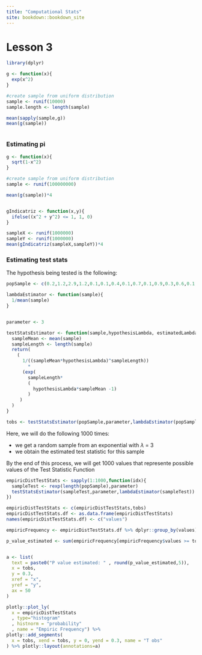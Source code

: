 ```yaml
---
title: "Computational Stats"
site: bookdown::bookdown_site
---
```


# Lesson 3

```r
library(dplyr)
```

```r

g <- function(x){
  exp(x^2)
}

#create sample from uniform distribution
sample <- runif(10000)
sample.length <- length(sample)

mean(sapply(sample,g))
mean(g(sample))



```


### Estimating pi
```r


g <- function(x){
  sqrt(1-x^2)
}

#create sample from uniform distribution
sample <- runif(100000000)

mean(g(sample))*4


gIndicatriz <- function(x,y){
  ifelse((x^2 + y^2) <= 1, 1, 0)
}

sampleX <- runif(1000000)
sampleY <- runif(1000000)
mean(gIndicatriz(sampleX,sampleY))*4


```


### Estimating test stats

The hypothesis being tested is the following:

```r
popSample <- c(0.2,1.2,2.9,1.2,0.1,0.1,0.4,0.1,0.7,0.1,0.9,0.3,0.6,0.1,0.2,0.1,0.4,0.1,0.3,1.4)

lambdaEstimator <- function(sample){
  1/mean(sample)
}


parameter <- 3

testStatsEstimator <- function(sample,hypothesisLambda, estimatedLambda){
  sampleMean <- mean(sample)
  sampleLength <- length(sample)
  return(
    (
      1/((sampleMean*hypothesisLambda)^sampleLength))
        *
      (exp(
        sampleLength*
        (
          hypothesisLambda*sampleMean -1)
        )
     )
  )
}

tobs <- testStatsEstimator(popSample,parameter,lambdaEstimator(popSample))
```

Here, we will do the following 1000 times:

- we get a random sample from an exponential with $\lambda$ = 3
- we obtain the estimated test statistic for this sample
 
By the end of this process, we will get 1000 values that represente possible values of the Test Statistic Function


```r
empiricDistTestStats <- sapply(1:1000,function(idx){
  sampleTest <- rexp(length(popSample),parameter)
  testStatsEstimator(sampleTest,parameter,lambdaEstimator(sampleTest))
}) 

empiricDistTestStats <- c(empiricDistTestStats,tobs)
empiricDistTestStats.df <- as.data.frame(empiricDistTestStats)
names(empiricDistTestStats.df) <- c("values")

empiricFrequency <- empiricDistTestStats.df %>% dplyr::group_by(values) %>% dplyr::summarise(n=n())

p_value_estimated <- sum(empiricFrequency[empiricFrequency$values >= tobs,]$n)/sum(empiricFrequency$n)


a <- list(
  text = paste0("P value estimated: " , round(p_value_estimated,5)),
  x = tobs,
  y = 0.3,
  xref = "x",
  yref = "y",
  ax = 50
)

plotly::plot_ly(
  x = empiricDistTestStats
  , type="histogram"
  , histnorm = "probability"
  , name = "Empiric Frequency") %>% 
plotly::add_segments(
  x = tobs, xend = tobs, y = 0, yend = 0.3, name = "T obs"
) %>% plotly::layout(annotations=a)

```


